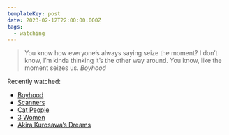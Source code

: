 ```yaml
---
templateKey: post
date: 2023-02-12T22:00:00.000Z
tags:
  - watching
---
```

> You know how everyone’s always saying seize the moment? I don’t know, I’m kinda thinking it’s the other way around. You know, like the moment seizes us.
> <cite><i>Boyhood</i></cite>

Recently watched:

* [Boyhood](https://letterboxd.com/film/boyhood/)
* [Scanners](https://letterboxd.com/film/scanners/)
* [Cat People](https://letterboxd.com/film/cat-people/)
* [3 Women](https://letterboxd.com/film/3-women/)
* [Akira Kurosawa’s Dreams](https://letterboxd.com/film/akira-kurosawas-dreams/)